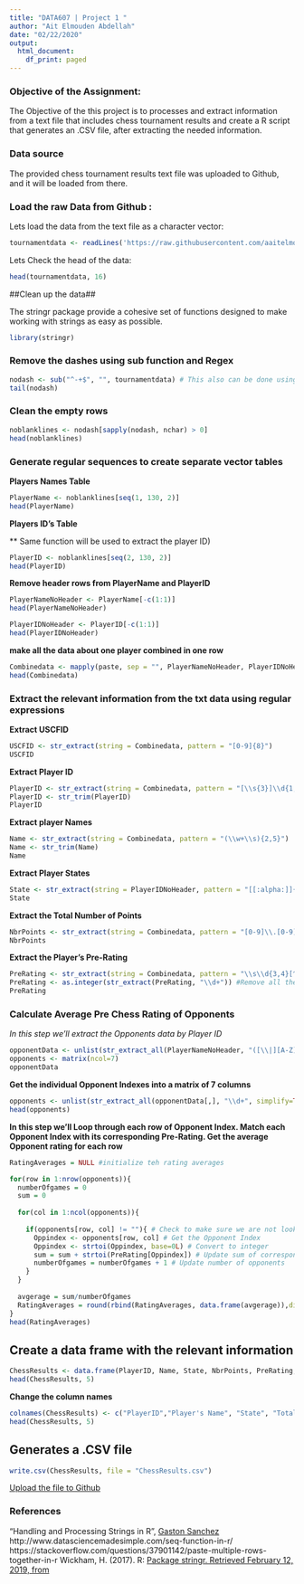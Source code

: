 ```yaml
---
title: "DATA607 | Project 1 "
author: "Ait Elmouden Abdellah"
date: "02/22/2020"
output:
  html_document:
    df_print: paged
---
```



### Objective of the Assignment:

The Objective of the this project is to processes and extract information from a text file that includes chess tournament results and create a R script that generates an .CSV file, after extracting the needed information.

### Data source 

The provided chess tournament results text file was uploaded to Github, and it will be loaded from there.

### Load the raw Data from Github :

Lets load the data from the text file as a character vector:

```r
tournamentdata <- readLines('https://raw.githubusercontent.com/aaitelmouden/DATA607S2020/master/project1/tournamentinfo.txt')
```

Lets Check the head of the data:

```r
head(tournamentdata, 16)
```
##Clean up the data##

The stringr package provide a cohesive set of functions designed to make working with strings as easy as possible.

```r
library(stringr)
```

### Remove the dashes using sub function and Regex ###

```r
nodash <- sub("^-+$", "", tournamentdata) # This also can be done using str_replace_all function
tail(nodash)
```

### Clean the empty rows ###


```r
noblanklines <- nodash[sapply(nodash, nchar) > 0]
head(noblanklines)
```

### Generate regular sequences to create separate vector tables ###

**Players Names Table**

```r
PlayerName <- noblanklines[seq(1, 130, 2)]
head(PlayerName)  
```

**Players ID's Table**

** Same function will be used to extract the player ID)

```r
PlayerID <- noblanklines[seq(2, 130, 2)]
head(PlayerID)
```

**Remove header rows from PlayerName and PlayerID**

```r
PlayerNameNoHeader <- PlayerName[-c(1:1)]
head(PlayerNameNoHeader)
```

```r
PlayerIDNoHeader <- PlayerID[-c(1:1)]
head(PlayerIDNoHeader)
```

**make all the data about one player combined in one row**

```r
Combinedata <- mapply(paste, sep = "", PlayerNameNoHeader, PlayerIDNoHeader)
head(Combinedata)
```

###  Extract the relevant information from the txt data using regular expressions 

**Extract USCFID**

```r
USCFID <- str_extract(string = Combinedata, pattern = "[0-9]{8}")
USCFID
```

**Extract Player ID**

```r
PlayerID <- str_extract(string = Combinedata, pattern = "[\\s{3}]\\d{1,2}[\\s\\|]")
PlayerID <- str_trim(PlayerID)
PlayerID
```

**Extract player Names**

```r
Name <- str_extract(string = Combinedata, pattern = "(\\w+\\s){2,5}")
Name <- str_trim(Name)
Name
```

**Extract Player States**

```r
State <- str_extract(string = PlayerIDNoHeader, pattern = "[[:alpha:]]{2}")
State
```

**Extract the Total Number of Points**

```r
NbrPoints <- str_extract(string = Combinedata, pattern = "[0-9]\\.[0-9]")
NbrPoints
```

**Extract the Player’s Pre-Rating**

```r
PreRating <- str_extract(string = Combinedata, pattern = "\\s\\d{3,4}[^\\d]")
PreRating <- as.integer(str_extract(PreRating, "\\d+")) #Remove all the “P’s” at the end of the ratings
PreRating
```

### Calculate Average Pre Chess Rating of Opponents


*In this step we'll extract the Opponents data by Player ID*


```r
opponentData <- unlist(str_extract_all(PlayerNameNoHeader, "([\\|][A-Z]([[:space:]]+)\\d*[\\|])([A-Z]([[:space:]]+)\\d*[\\|])*", simplify=TRUE))
opponents <- matrix(ncol=7)
opponentData
```

**Get the individual Opponent Indexes into a matrix of 7 columns**

```r
opponents <- unlist(str_extract_all(opponentData[,], "\\d+", simplify=TRUE))
head(opponents)
```

**In this step we'll Loop through each row of Opponent Index. Match each Opponent Index with its corresponding Pre-Rating. Get the average Opponent rating for each row**

```r
RatingAverages = NULL #initialize teh rating averages 

for(row in 1:nrow(opponents)){
  numberOfgames = 0
  sum = 0
  
  for(col in 1:ncol(opponents)){
    
    if(opponents[row, col] != ""){ # Check to make sure we are not looking at a null opponent index value
      Oppindex <- opponents[row, col] # Get the Opponent Index
      Oppindex <- strtoi(Oppindex, base=0L) # Convert to integer
      sum = sum + strtoi(PreRating[Oppindex]) # Update sum of corresponding pre-ratings
      numberOfgames = numberOfgames + 1 # Update number of opponents
    }
  }
  
  avgerage = sum/numberOfgames
  RatingAverages = round(rbind(RatingAverages, data.frame(avgerage)),digits = 0)
}
head(RatingAverages)
```

## Create a data frame with the relevant information

```r
ChessResults <- data.frame(PlayerID, Name, State, NbrPoints, PreRating, RatingAverages)
head(ChessResults, 5)
```

**Change the column names**

```r
colnames(ChessResults) <- c("PlayerID","Player's Name", "State", "Total Number of Points", "Pre-Rating", "Average Rating of Opponents")
head(ChessResults, 5)
```

## Generates a .CSV file

```r
write.csv(ChessResults, file = "ChessResults.csv")
```

[Upload the file to Github](https://github.com/aaitelmouden/DATA607S2020/blob/master/project1/ChessResults.csv)

### References ###

"Handling and Processing Strings in R", [Gaston Sanchez](https://www.gastonsanchez.com/)
http://www.datasciencemadesimple.com/seq-function-in-r/
https://stackoverflow.com/questions/37901142/paste-multiple-rows-together-in-r
Wickham, H. (2017). R: [Package stringr. Retrieved February 12, 2019, from]( https://cran.r-project.org/web/packages/stringr/stringr.pdf)
